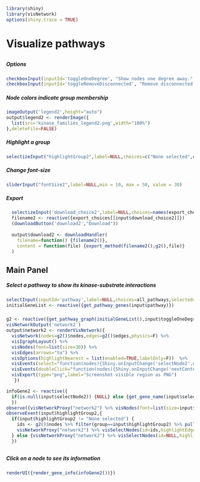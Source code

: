 ```r
library(shiny)
library(visNetwork)
options(shiny.trace = TRUE)
```
# Visualize pathways
##  {.sidebar data-width="200"}
##### Options
```r
checkboxInput(inputId='toggleOneDegree', "Show nodes one degree away.", value = FALSE)
checkboxInput(inputId='toggleRemoveDisconnected', "Remove disconnected nodes.", value = FALSE)
```

##### Node colors indicate group membership
```r
imageOutput('legend2',height="auto")
output$legend2 <- renderImage({
  list(src='kinase_families_legend2.png',width="100%")
},deleteFile=FALSE)
```
##### Highlight a group
```r
selectizeInput("highlightGroup2",label=NULL,choices=c("None selected",colors$Group),selected="None selected")
```
##### Change font-size
``` r
sliderInput("fontSize2",label=NULL,min = 10, max = 50, value = 30)
```
##### Export
```r
  selectizeInput('download_choice2',label=NULL,choices=names(export_choices))
  filename2 <- reactive({export_choices[[input$download_choice2]]})
  (downloadButton('download2',"Download"))
  
  output$download2 <- downloadHandler(
    filename=function() {filename2()},
    content = function(file) {export_method(filename2(),g2(),file)}
  )
```

## Main Panel
##### Select a pathway to show its kinase-substrate interactions
```r
selectInput(inputId='pathway',label=NULL,choices=all_pathways,selected="MAPK signaling pathway")
initialGeneList <- reactive({get_pathway_genes(input$pathway)})
```

### {}
```r
g2 <- reactive({get_pathway_graph(initialGeneList(),input$toggleOneDegree,input$toggleRemoveDisconnected)})
visNetworkOutput('network2')
output$network2 <- renderVisNetwork({
  visNetwork(nodes=g2()$nodes,edges=g2()$edges,physics=F) %>%
  visIgraphLayout() %>% 
  visNodes(font=list(size=30)) %>% 
  visEdges(arrows="to") %>%
  visOptions(highlightNearest = list(enabled=TRUE,labelOnly=F))  %>%
  visEvents(select="function(nodes){Shiny.onInputChange('selectNode2',nodes.nodes);}") %>%
  visEvents(doubleClick="function(nodes){Shiny.onInputChange('nextCenterNode',nodes.nodes)}") %>% 
  visExport(type="png",label="Screenshot visible region as PNG")
   })

infoGene2 <- reactive({
  if(is.null(input$selectNode2)) {NULL} else {get_gene_name(input$selectNode2)}
  })
observe({visNetworkProxy("network2") %>% visNodes(font=list(size=input$fontSize2))})
observeEvent(input$highlightGroup2,{
  if(input$highlightGroup2 != "None selected") {
    ids <- g2()$nodes %>% filter(group==input$highlightGroup2) %>% pull(id)
    visNetworkProxy("network2") %>% visSelectNodes(id=ids,highlightEdges=F,clickEvent=T) 
  } else {visNetworkProxy("network2") %>% visSelectNodes(id=NULL,highlightEdges=F,clickEvent=T)}
  })

```

##  {data-width="200"}
##### Click on a node to see its information 
```r
renderUI({render_gene_info(infoGene2())})
```
